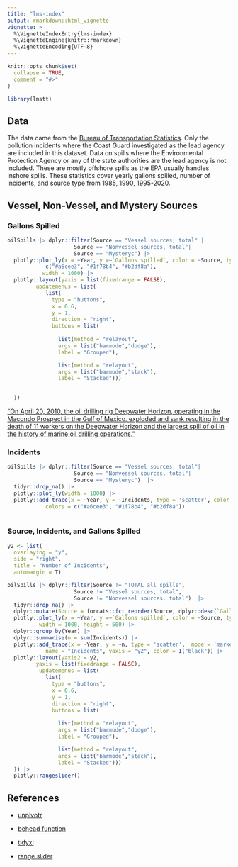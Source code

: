 ```yaml
---
title: "lms-index"
output: rmarkdown::html_vignette
vignette: >
  %\VignetteIndexEntry{lms-index}
  %\VignetteEngine{knitr::rmarkdown}
  %\VignetteEncoding{UTF-8}
---
```


```r
knitr::opts_chunk$set(
  collapse = TRUE,
  comment = "#>"
)
```

```r
library(lmstt)
```


## Data
The data came from the [Bureau of Transportation Statistics](https://www.bts.gov/content/petroleum-oil-spills-impacting-navigable-us-waters). Only the pollution incidents where the Coast Guard investigated as the lead agency are included in this dataset. Data on spills where the Environmental Protection Agency or any of the state authorities are the lead agency is not included. These are mostly offshore spills as the EPA usually handles inshore spills. These statistics cover yearly gallons spilled, number of incidents, and source type from 1985, 1990, 1995-2020. 

## Vessel, Non-Vessel, and Mystery Sources

### Gallons Spilled

```r
oilSpills |> dplyr::filter(Source == "Vessel sources, total" | 
                     Source == "Nonvessel sources, total"|
                     Source == "Mysteryc") |> 
  plotly::plot_ly(x = ~Year, y =~`Gallons spilled`, color = ~Source, type="bar", colors = 
            c("#a6cee3", "#1f78b4", "#b2df8a"),
           width = 1000) |>
  plotly::layout(yaxis = list(fixedrange = FALSE),
         updatemenus = list(
            list(
              type = "buttons",
              x = 0.6,
              y = 1,
              direction = "right",
              buttons = list(
                
                list(method = "relayout",
                args = list("barmode","dodge"),
                label = "Grouped"),

                list(method = "relayout",
                args = list("barmode","stack"),
                label = "Stacked")))

                
  ))
```

["On April 20, 2010, the oil drilling rig Deepwater Horizon, operating in the Macondo Prospect in the Gulf of Mexico, exploded and sank resulting in the death of 11 workers on the Deepwater Horizon and the largest spill of oil in the history of marine oil drilling operations."](https://www.epa.gov/enforcement/deepwater-horizon-bp-gulf-mexico-oil-spill#:~:text=On%20April%2020%2C%202010%2C%20the,of%20marine%20oil%20drilling%20operations.)

### Incidents

```r
oilSpills |> dplyr::filter(Source == "Vessel sources, total"| 
                     Source == "Nonvessel sources, total"|
                     Source == "Mysteryc")  |>
  tidyr::drop_na() |>
  plotly::plot_ly(width = 1000) |>
  plotly::add_trace(x = ~Year, y = ~Incidents, type = 'scatter', color =~Source, mode = 'lines+markers', 
            colors = c("#a6cee3", "#1f78b4", "#b2df8a"))
  
```

### Source, Incidents, and Gallons Spilled

```r
y2 <- list(
  overlaying = "y",
  side = "right",
  title = "Number of Incidents",
  automargin = T)

oilSpills |> dplyr::filter(Source != "TOTAL all spills", 
                     Source != "Vessel sources, total", 
                     Source != "Nonvessel sources, total")  |>
  tidyr::drop_na() |>
  dplyr::mutate(Source = forcats::fct_reorder(Source, dplyr::desc(`Gallons spilled`))) |>
  plotly::plot_ly(x = ~Year, y =~`Gallons spilled`, color = ~Source, type="bar", colors = "Accent",
          width = 1000, height = 500) |>
  dplyr::group_by(Year) |>
  dplyr::summarise(n = sum(Incidents)) |>
  plotly::add_trace(x = ~Year, y = ~n, type = 'scatter',  mode = 'markers', 
            name = "Incidents", yaxis = "y2", color = I("black")) |>
  plotly::layout(yaxis2 = y2,
         yaxis = list(fixedrange = FALSE),
          updatemenus = list(
            list(
              type = "buttons",
              x = 0.6,
              y = 1,
              direction = "right",
              buttons = list(
                
                list(method = "relayout",
                args = list("barmode","dodge"),
                label = "Grouped"),

                list(method = "relayout",
                args = list("barmode","stack"),
                label = "Stacked")))
  )) |>
  plotly::rangeslider()

```

## References 

* [unpivotr](https://nacnudus.github.io/spreadsheet-munging-strategies/pivot-simple.html#two-clear-rows-of-text-column-headers-left-aligned)

* [behead function](https://www.rdocumentation.org/packages/unpivotr/versions/0.6.2/topics/behead)

* [tidyxl](https://cran.r-project.org/web/packages/tidyxl/vignettes/tidyxl.html`)

* [range slider](https://stackoverflow.com/questions/62875576/zoom-on-y-axis-while-using-plotlyrangeslider)

